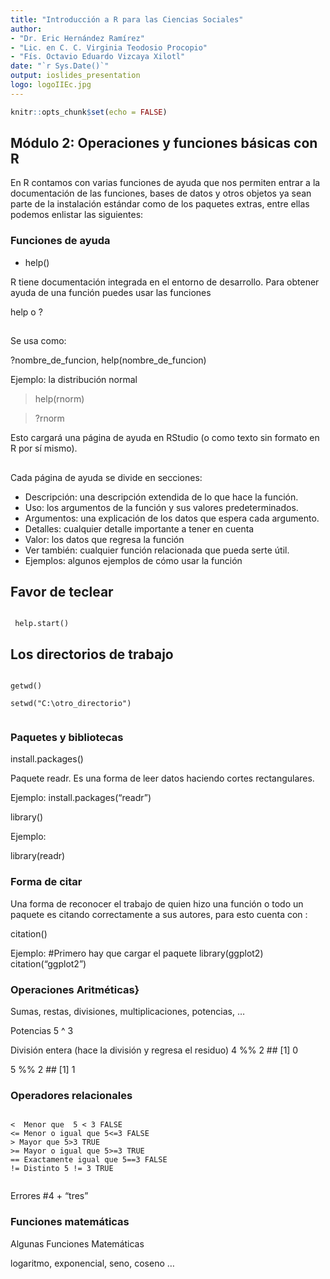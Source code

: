 ```yaml
---
title: "Introducción a R para las Ciencias Sociales"
author: 
- "Dr. Eric Hernández Ramírez"
- "Lic. en C. C. Virginia Teodosio Procopio"
- "Fís. Octavio Eduardo Vizcaya Xilotl"
date: "`r Sys.Date()`"
output: ioslides_presentation
logo: logoIIEc.jpg
---
```


```r
knitr::opts_chunk$set(echo = FALSE)
```
## Módulo 2: Operaciones y funciones básicas con R
En R contamos con varias funciones de ayuda que nos permiten entrar a la documentación de las funciones, bases de datos y otros objetos ya sean parte de la instalación estándar como de los paquetes extras, entre ellas podemos enlistar las siguientes: 

### Funciones de ayuda
- help() 

R tiene documentación integrada en el entorno de desarrollo. Para obtener ayuda de una función puedes usar las funciones 

help o ?

##

Se usa como:

?nombre_de_funcion, help(nombre_de_funcion)

Ejemplo: la distribución normal

  > help(rnorm)
  
  > ?rnorm

Esto cargará una página de ayuda en RStudio (o como texto sin formato en R por sí mismo).

##

Cada página de ayuda se divide en secciones:

  - Descripción: una descripción extendida de lo que hace la función.
  - Uso: los argumentos de la función y sus valores predeterminados.
  - Argumentos: una explicación de los datos que espera cada argumento.
  - Detalles: cualquier detalle importante a tener en cuenta
  - Valor: los datos que regresa la función
  - Ver también: cualquier función relacionada que pueda serte útil.
  - Ejemplos: algunos ejemplos de cómo usar la función

## Favor de teclear  
<pre><code>
 help.start()
</code></pre>

## Los directorios de trabajo

<pre><code>
getwd()

setwd("C:\otro_directorio")

</code></pre>

### Paquetes y bibliotecas

install.packages()

Paquete readr. Es una forma de leer datos haciendo cortes rectangulares.

Ejemplo: install.packages("readr")

library()

Ejemplo: 

library(readr)


### Forma de citar

Una forma de reconocer el trabajo de quien hizo una función o todo un paquete es citando correctamente a sus autores, para esto \textbf{R} cuenta con :

citation()

Ejemplo:
#Primero hay que cargar el paquete
library(ggplot2)
citation("ggplot2")

### Operaciones Aritméticas}
Sumas, restas, divisiones, multiplicaciones, potencias, ...

Potencias
5 ^ 3

División entera (hace la división y regresa el residuo)
4 %% 2
## [1] 0

5 %% 2
## [1] 1

### Operadores relacionales

<pre><code>
<  Menor que  5 < 3 FALSE
<= Menor o igual que 5<=3 FALSE
> Mayor que 5>3 TRUE
>= Mayor o igual que 5>=3 TRUE
== Exactamente igual que 5==3 FALSE
!= Distinto 5 != 3 TRUE

</code></pre>

Errores
#4 + "tres"

### Funciones matemáticas
Algunas Funciones Matemáticas

logaritmo, exponencial, seno, coseno ...

